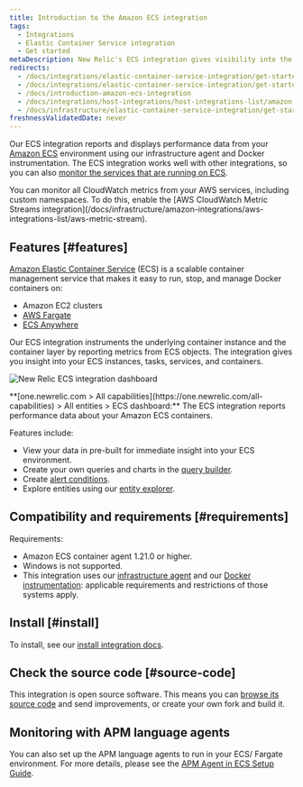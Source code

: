 ```yaml
---
title: Introduction to the Amazon ECS integration
tags:
  - Integrations
  - Elastic Container Service integration
  - Get started
metaDescription: New Relic's ECS integration gives visibility into the performance of your Amazon ECS environment.
redirects:
  - /docs/integrations/elastic-container-service-integration/get-started/introduction-amazon-ecs-integration
  - /docs/integrations/elastic-container-service-integration/get-started/about-elastic-container-service-integration
  - /docs/introduction-amazon-ecs-integration
  - /docs/integrations/host-integrations/host-integrations-list/amazon-ecs
  - /docs/infrastructure/elastic-container-service-integration/get-started/introduction-amazon-ecs-integration
freshnessValidatedDate: never
---
```


Our ECS integration reports and displays performance data from your [Amazon ECS](https://docs.aws.amazon.com/ecs/index.html) environment using our infrastructure agent and Docker instrumentation. The ECS integration works well with other integrations, so you can also [monitor the services that are running on ECS](/docs/integrations/host-integrations/host-integrations-list/monitor-services-running-amazon-ecs).

<Callout variant="tip">
  You can monitor all CloudWatch metrics from your AWS services, including custom namespaces. To do this, enable the [AWS CloudWatch Metric Streams integration](/docs/infrastructure/amazon-integrations/aws-integrations-list/aws-metric-stream).
</Callout>

## Features [#features]

[Amazon Elastic Container Service](https://docs.aws.amazon.com/ecs/index.html) (ECS) is a scalable container management service that makes it easy to run, stop, and manage Docker containers on:

* Amazon EC2 clusters
* [AWS Fargate](https://aws.amazon.com/fargate/)
* [ECS Anywhere](https://aws.amazon.com/ecs/anywhere/)

Our ECS integration instruments the underlying container instance and the container layer by reporting metrics from ECS objects. The integration gives you insight into your ECS instances, tasks, services, and containers.

<img
  title="new-relic-ecs-integration-dashboards.png"
  alt="New Relic ECS integration dashboard"
  src="/images/infrastructure_screenshot-crop_aws-ecs-dashboard.webp"
/>

<figcaption>
  <DNT>**[one.newrelic.com > All capabilities](https://one.newrelic.com/all-capabilities) > All entities > ECS dashboard:**</DNT> The ECS integration reports performance data about your Amazon ECS containers.
</figcaption>

Features include:

* View your data in pre-built <InlinePopover type="dashboards"/> for immediate insight into your ECS environment.
* Create your own queries and charts in the [query builder](/docs/chart-builder/use-chart-builder/get-started/introduction-chart-builder).
* Create [alert conditions](/docs/ecs-integration-recommended-alert-conditions).
* Explore entities using our [entity explorer](/docs/new-relic-one/use-new-relic-one/ui-data/new-relic-one-entity-explorer).

## Compatibility and requirements [#requirements]

Requirements:

* Amazon ECS container agent 1.21.0 or higher.
* Windows is not supported.
* This integration uses our [infrastructure agent](/docs/infrastructure/new-relic-infrastructure/getting-started/compatibility-requirements-new-relic-infrastructure) and our [Docker instrumentation](/docs/infrastructure/install-configure-manage-infrastructure/docker-installation/docker-instrumentation-infrastructure): applicable requirements and restrictions of those systems apply.

## Install [#install]

To install, see our [install integration docs](/docs/install-ecs-integration).

## Check the source code [#source-code]

This integration is open source software. This means you can [browse its source code](https://github.com/newrelic/nri-ecs) and send improvements, or create your own fork and build it.


## Monitoring with APM language agents

You can also set up the APM language agents to run in your ECS/ Fargate environment. For more details, please see the [APM Agent in ECS Setup Guide](/docs/infrastructure/elastic-container-service-integration/monitor-ecs-with-apm-agents).
